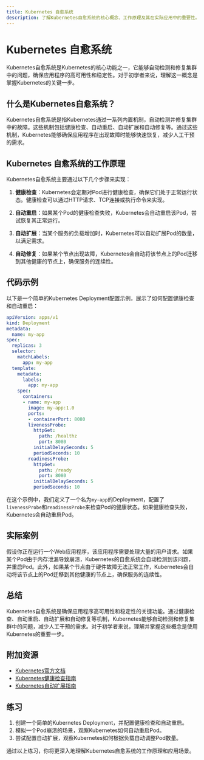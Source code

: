 ```yaml
---
title: Kubernetes 自愈系统
description: 了解Kubernetes自愈系统的核心概念、工作原理及其在实际应用中的重要性。本文适合初学者，包含代码示例和实际案例。
---
```


# Kubernetes 自愈系统

Kubernetes自愈系统是Kubernetes的核心功能之一，它能够自动检测和修复集群中的问题，确保应用程序的高可用性和稳定性。对于初学者来说，理解这一概念是掌握Kubernetes的关键一步。

## 什么是Kubernetes自愈系统？

Kubernetes自愈系统是指Kubernetes通过一系列内置机制，自动检测并修复集群中的故障。这些机制包括健康检查、自动重启、自动扩展和自动修复等。通过这些机制，Kubernetes能够确保应用程序在出现故障时能够快速恢复，减少人工干预的需求。

## Kubernetes 自愈系统的工作原理

Kubernetes自愈系统主要通过以下几个步骤来实现：

1. **健康检查**：Kubernetes会定期对Pod进行健康检查，确保它们处于正常运行状态。健康检查可以通过HTTP请求、TCP连接或执行命令来实现。

2. **自动重启**：如果某个Pod的健康检查失败，Kubernetes会自动重启该Pod，尝试恢复其正常运行。

3. **自动扩展**：当某个服务的负载增加时，Kubernetes可以自动扩展Pod的数量，以满足需求。

4. **自动修复**：如果某个节点出现故障，Kubernetes会自动将该节点上的Pod迁移到其他健康的节点上，确保服务的连续性。

## 代码示例

以下是一个简单的Kubernetes Deployment配置示例，展示了如何配置健康检查和自动重启：

```yaml
apiVersion: apps/v1
kind: Deployment
metadata:
  name: my-app
spec:
  replicas: 3
  selector:
    matchLabels:
      app: my-app
  template:
    metadata:
      labels:
        app: my-app
    spec:
      containers:
      - name: my-app
        image: my-app:1.0
        ports:
        - containerPort: 8080
        livenessProbe:
          httpGet:
            path: /healthz
            port: 8080
          initialDelaySeconds: 5
          periodSeconds: 10
        readinessProbe:
          httpGet:
            path: /ready
            port: 8080
          initialDelaySeconds: 5
          periodSeconds: 10
```

在这个示例中，我们定义了一个名为`my-app`的Deployment，配置了`livenessProbe`和`readinessProbe`来检查Pod的健康状态。如果健康检查失败，Kubernetes会自动重启Pod。

## 实际案例

假设你正在运行一个Web应用程序，该应用程序需要处理大量的用户请求。如果某个Pod由于内存泄漏导致崩溃，Kubernetes的自愈系统会自动检测到该问题，并重启Pod。此外，如果某个节点由于硬件故障无法正常工作，Kubernetes会自动将该节点上的Pod迁移到其他健康的节点上，确保服务的连续性。

## 总结

Kubernetes自愈系统是确保应用程序高可用性和稳定性的关键功能。通过健康检查、自动重启、自动扩展和自动修复等机制，Kubernetes能够自动检测和修复集群中的问题，减少人工干预的需求。对于初学者来说，理解并掌握这些概念是使用Kubernetes的重要一步。

## 附加资源

- [Kubernetes官方文档](https://kubernetes.io/docs/home/)
- [Kubernetes健康检查指南](https://kubernetes.io/docs/tasks/configure-pod-container/configure-liveness-readiness-startup-probes/)
- [Kubernetes自动扩展指南](https://kubernetes.io/docs/tasks/run-application/horizontal-pod-autoscale/)

## 练习

1. 创建一个简单的Kubernetes Deployment，并配置健康检查和自动重启。
2. 模拟一个Pod崩溃的场景，观察Kubernetes如何自动重启Pod。
3. 尝试配置自动扩展，观察Kubernetes如何根据负载自动调整Pod数量。

通过以上练习，你将更深入地理解Kubernetes自愈系统的工作原理和应用场景。